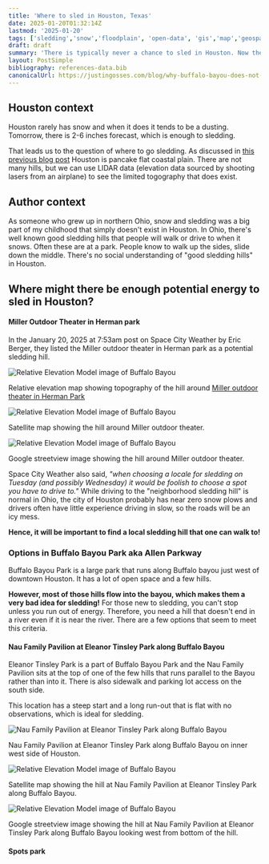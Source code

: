 ```yaml
---
title: 'Where to sled in Houston, Texas'
date: 2025-01-20T01:32:14Z
lastmod: '2025-01-20'
tags: ['sledding','snow','floodplain', 'open-data', 'gis','map','geospatial','tiff','shapefile','python','houston','geojson','river','hazards','data','relative elevation map','DEM']
draft: draft
summary: 'There is typically never a chance to sled in Houston. Now there is, but there are not any well known hills and it is pancake flat! Lets use LIDAR to find sledding hills'
layout: PostSimple
bibliography: references-data.bib
canonicalUrl: https://justingosses.com/blog/why-buffalo-bayou-does-not-drain-to-the-sea/
---
```



<TOCInline toc={props.toc} exclude="Overview" toHeading={2} />


## Houston context

Houston rarely has snow and when it does it tends to be a dusting. 
Tomorrow, there is 2-6 inches forecast, which is enough to sledding.

That leads us to the question of where to go sledding.
As discussed in
[this previous blog post](https://justingosses.com/blog/why-buffalo-bayou-does-not-drain-to-the-sea)
Houston is pancake flat coastal plain. There are not many hills,
but we can use LIDAR data (elevation data sourced by shooting lasers
from an airplane) to see the limited togography that does exist.


## Author context

As someone who grew up in northern Ohio, snow and sledding was a big
part of my childhood that simply doesn't exist in Houston.
In Ohio, there's well known good sledding hills that people will
walk or drive to when it snows. Often these are at a park.
People know to walk up the sides, slide down the middle.
There's no social understanding of "good sledding hills" in Houston.

## Where might there be enough potential energy to sled in Houston?

#### Miller Outdoor Theater in Herman park

In the January 20, 2025 at 7:53am post on Space City Weather by Eric Berger,
they listed the Miller outdoor theater in Herman park as a potential sledding hill.



![Relative Elevation Model image of Buffalo Bayou](../static/images/blog/sledding/miller_topo.png)

Relative elevation map showing topography of the hill around
[Miller outdoor theater in Herman Park](https://maps.app.goo.gl/LTbvcdLYHDKvBX95A)

![Relative Elevation Model image of Buffalo Bayou](../static/images/blog/sledding/miller_sat.png)

Satellite map showing the hill around Miller outdoor theater. 

![Relative Elevation Model image of Buffalo Bayou](../static/images/blog/sledding/miller_street.png)

Google streetview image showing the hill around Miller outdoor theater. 


Space City Weather also said, 
*"when choosing a locale for sledding on Tuesday (and possibly Wednesday) it would be foolish to choose a spot you have to drive to."*
While driving to the "neighborhood sledding hill" is normal in Ohio,
the city of Houston probably has near zero snow plows and drivers often have little
experience driving in slow, so the roads will be an icy mess.

**Hence, it will be important to find a local sledding hill that one can walk to!**

### Options in Buffalo Bayou Park aka Allen Parkway

Buffalo Bayou Park is a large park that runs along Buffalo bayou just west of downtown Houston.
It has a lot of open space and a few hills. 

**However, most of those hills flow into the bayou, which makes them a very bad idea for sledding!**
For those new to sledding, you can't stop unless you run out of energy.
Therefore, you need a hill that doesn't end in a river even if it is near the river.
There are  a few options that seem to meet this criteria.



####  Nau Family Pavilion at Eleanor Tinsley Park along Buffalo Bayou

Eleanor Tinsley Park is a part of Buffalo Bayou Park and the Nau Family Pavilion sits at the top
of one of the few hills that runs parallel to the Bayou rather than into it.
There is also sidewalk and parking lot access on the south side.

This location has a steep start and a long run-out that is flat with no observations, which is ideal for sledding.

![Nau Family Pavilion at Eleanor Tinsley Park along Buffalo Bayou](../static/images/blog/sledding/nau_topo.png)

Nau Family Pavilion at Eleanor Tinsley Park along Buffalo Bayou on inner west side of Houston.

![Relative Elevation Model image of Buffalo Bayou](../static/images/blog/sledding/Nau_sat.png)

Satellite map showing the hill at Nau Family Pavilion at Eleanor Tinsley Park along Buffalo Bayou.

![Relative Elevation Model image of Buffalo Bayou](../static/images/blog/sledding/nau_street.png)

Google streetview image showing the hill at Nau Family Pavilion at Eleanor Tinsley Park along Buffalo Bayou
looking west from bottom of the hill.






#### Spots park



